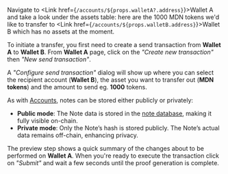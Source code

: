 
Navigate to <Link href={`/accounts/${props.walletA?.address}`}>Wallet A</Link> and take a look under the assets table: here are the 1000 MDN tokens we'd like to transfer to <Link href={`/accounts/${props.walletB.address}`}>Wallet B</Link> which has no assets at the moment.

To initiate a transfer, you first need to create a send transaction from **Wallet A** to **Wallet B**. From **Wallet A** page, click on the _"Create new transaction"_ then _"New send transaction"_.

A _"Configure send transaction"_ dialog will show up where you can select the recipient account (**Wallet B**), the asset you want to transfer out (**MDN tokens**) and the amount to send eg. **1000** tokens.

As with [Accounts](https://0xmiden.github.io/miden-docs/imported/miden-base/src/account/storage.html), notes can be stored either publicly or privately:

- **Public mode**: The Note data is stored in the [note database](https://0xmiden.github.io/miden-docs/imported/miden-base/src/state.html#note-database), making it fully visible on-chain.
- **Private mode**: Only the Note’s hash is stored publicly. The Note’s actual data remains off-chain, enhancing privacy.

The preview step shows a quick summary of the changes about to be performed on **Wallet A**. When you're ready to execute the transaction click on _"Submit"_ and wait a few seconds until the proof generation is complete.
